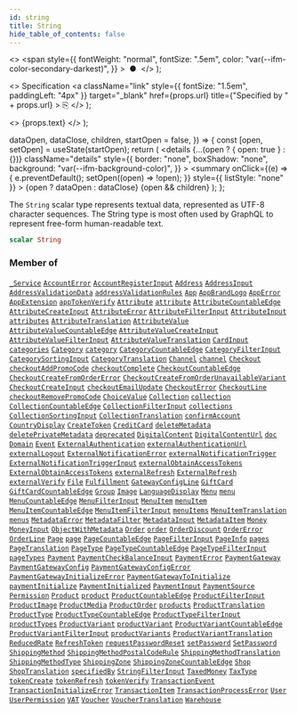 ```yaml
---
id: string
title: String
hide_table_of_contents: false
---
```


  <>
    <span
      style={{
        fontWeight: "normal",
        fontSize: ".5em",
        color: "var(--ifm-color-secondary-darkest)",
      }}
    >
      &nbsp;●&nbsp;
    </span>
  </>
);

  <>
    Specification
    <a
      className="link"
      style={{ fontSize: "1.5em", paddingLeft: "4px" }}
      target="\_blank"
      href={props.url}
      title={"Specified by " + props.url}
    >
      ⎘
    </a>
  </>
);

  <>
    <span className={props.class}>{props.text}</span>
  </>
);


  dataOpen,
  dataClose,
  children,
  startOpen = false,
}) => {
  const [open, setOpen] = useState(startOpen);
  return (
    <details
      {...(open ? { open: true } : {})}
      className="details"
      style={{
        border: "none",
        boxShadow: "none",
        background: "var(--ifm-background-color)",
      }}
    >
      <summary
        onClick={(e) => {
          e.preventDefault();
          setOpen((open) => !open);
        }}
        style={{ listStyle: "none" }}
      >
        {open ? dataOpen : dataClose}
      </summary>
      {open && children}
    </details>
  );
};

The `String` scalar type represents textual data, represented as UTF-8 character sequences. The String type is most often used by GraphQL to represent free-form human-readable text.

```graphql
scalar String
```

### Member of

[`_Service`](../../../api-storefront/miscellaneous/objects/service) <Badge class="badge badge--secondary" text="object"/><Bullet />[`AccountError`](../../../api-storefront/users/objects/account-error) <Badge class="badge badge--secondary" text="object"/><Bullet />[`AccountRegisterInput`](../../../api-storefront/users/inputs/account-register-input) <Badge class="badge badge--secondary" text="input"/><Bullet />[`Address`](../../../api-storefront/users/objects/address) <Badge class="badge badge--secondary" text="object"/><Bullet />[`AddressInput`](../../../api-storefront/miscellaneous/inputs/address-input) <Badge class="badge badge--secondary" text="input"/><Bullet />[`AddressValidationData`](../../../api-storefront/users/objects/address-validation-data) <Badge class="badge badge--secondary" text="object"/><Bullet />[`addressValidationRules`](../../../api-storefront/users/queries/address-validation-rules) <Badge class="badge badge--secondary" text="query"/><Bullet />[`App`](../../../api-storefront/apps/objects/app) <Badge class="badge badge--secondary" text="object"/><Bullet />[`AppBrandLogo`](../../../api-storefront/apps/objects/app-brand-logo) <Badge class="badge badge--secondary" text="object"/><Bullet />[`AppError`](../../../api-storefront/apps/objects/app-error) <Badge class="badge badge--secondary" text="object"/><Bullet />[`AppExtension`](../../../api-storefront/apps/objects/app-extension) <Badge class="badge badge--secondary" text="object"/><Bullet />[`appTokenVerify`](../../../api-storefront/apps/mutations/app-token-verify) <Badge class="badge badge--secondary" text="mutation"/><Bullet />[`Attribute`](../../../api-storefront/attributes/objects/attribute) <Badge class="badge badge--secondary" text="object"/><Bullet />[`attribute`](../../../api-storefront/attributes/queries/attribute) <Badge class="badge badge--secondary" text="query"/><Bullet />[`AttributeCountableEdge`](../../../api-storefront/attributes/objects/attribute-countable-edge) <Badge class="badge badge--secondary" text="object"/><Bullet />[`AttributeCreateInput`](../../../api-storefront/attributes/inputs/attribute-create-input) <Badge class="badge badge--secondary" text="input"/><Bullet />[`AttributeError`](../../../api-storefront/attributes/objects/attribute-error) <Badge class="badge badge--secondary" text="object"/><Bullet />[`AttributeFilterInput`](../../../api-storefront/attributes/inputs/attribute-filter-input) <Badge class="badge badge--secondary" text="input"/><Bullet />[`AttributeInput`](../../../api-storefront/attributes/inputs/attribute-input) <Badge class="badge badge--secondary" text="input"/><Bullet />[`attributes`](../../../api-storefront/attributes/queries/attributes) <Badge class="badge badge--secondary" text="query"/><Bullet />[`AttributeTranslation`](../../../api-storefront/attributes/objects/attribute-translation) <Badge class="badge badge--secondary" text="object"/><Bullet />[`AttributeValue`](../../../api-storefront/attributes/objects/attribute-value) <Badge class="badge badge--secondary" text="object"/><Bullet />[`AttributeValueCountableEdge`](../../../api-storefront/attributes/objects/attribute-value-countable-edge) <Badge class="badge badge--secondary" text="object"/><Bullet />[`AttributeValueCreateInput`](../../../api-storefront/attributes/inputs/attribute-value-create-input) <Badge class="badge badge--secondary" text="input"/><Bullet />[`AttributeValueFilterInput`](../../../api-storefront/attributes/inputs/attribute-value-filter-input) <Badge class="badge badge--secondary" text="input"/><Bullet />[`AttributeValueTranslation`](../../../api-storefront/attributes/objects/attribute-value-translation) <Badge class="badge badge--secondary" text="object"/><Bullet />[`CardInput`](../../../api-storefront/miscellaneous/inputs/card-input) <Badge class="badge badge--secondary" text="input"/><Bullet />[`categories`](../../../api-storefront/products/queries/categories) <Badge class="badge badge--secondary" text="query"/><Bullet />[`Category`](../../../api-storefront/products/objects/category) <Badge class="badge badge--secondary" text="object"/><Bullet />[`category`](../../../api-storefront/products/queries/category) <Badge class="badge badge--secondary" text="query"/><Bullet />[`CategoryCountableEdge`](../../../api-storefront/products/objects/category-countable-edge) <Badge class="badge badge--secondary" text="object"/><Bullet />[`CategoryFilterInput`](../../../api-storefront/products/inputs/category-filter-input) <Badge class="badge badge--secondary" text="input"/><Bullet />[`CategorySortingInput`](../../../api-storefront/products/inputs/category-sorting-input) <Badge class="badge badge--secondary" text="input"/><Bullet />[`CategoryTranslation`](../../../api-storefront/products/objects/category-translation) <Badge class="badge badge--secondary" text="object"/><Bullet />[`Channel`](../../../api-storefront/channels/objects/channel) <Badge class="badge badge--secondary" text="object"/><Bullet />[`channel`](../../../api-storefront/channels/queries/channel) <Badge class="badge badge--secondary" text="query"/><Bullet />[`Checkout`](../../../api-storefront/checkout/objects/checkout) <Badge class="badge badge--secondary" text="object"/><Bullet />[`checkoutAddPromoCode`](../../../api-storefront/checkout/mutations/checkout-add-promo-code) <Badge class="badge badge--secondary" text="mutation"/><Bullet />[`checkoutComplete`](../../../api-storefront/checkout/mutations/checkout-complete) <Badge class="badge badge--secondary" text="mutation"/><Bullet />[`CheckoutCountableEdge`](../../../api-storefront/checkout/objects/checkout-countable-edge) <Badge class="badge badge--secondary" text="object"/><Bullet />[`CheckoutCreateFromOrderError`](../../../api-storefront/checkout/objects/checkout-create-from-order-error) <Badge class="badge badge--secondary" text="object"/><Bullet />[`CheckoutCreateFromOrderUnavailableVariant`](../../../api-storefront/checkout/objects/checkout-create-from-order-unavailable-variant) <Badge class="badge badge--secondary" text="object"/><Bullet />[`CheckoutCreateInput`](../../../api-storefront/checkout/inputs/checkout-create-input) <Badge class="badge badge--secondary" text="input"/><Bullet />[`checkoutEmailUpdate`](../../../api-storefront/checkout/mutations/checkout-email-update) <Badge class="badge badge--secondary" text="mutation"/><Bullet />[`CheckoutError`](../../../api-storefront/checkout/objects/checkout-error) <Badge class="badge badge--secondary" text="object"/><Bullet />[`CheckoutLine`](../../../api-storefront/checkout/objects/checkout-line) <Badge class="badge badge--secondary" text="object"/><Bullet />[`checkoutRemovePromoCode`](../../../api-storefront/checkout/mutations/checkout-remove-promo-code) <Badge class="badge badge--secondary" text="mutation"/><Bullet />[`ChoiceValue`](../../../api-storefront/miscellaneous/objects/choice-value) <Badge class="badge badge--secondary" text="object"/><Bullet />[`Collection`](../../../api-storefront/products/objects/collection) <Badge class="badge badge--secondary" text="object"/><Bullet />[`collection`](../../../api-storefront/products/queries/collection) <Badge class="badge badge--secondary" text="query"/><Bullet />[`CollectionCountableEdge`](../../../api-storefront/products/objects/collection-countable-edge) <Badge class="badge badge--secondary" text="object"/><Bullet />[`CollectionFilterInput`](../../../api-storefront/products/inputs/collection-filter-input) <Badge class="badge badge--secondary" text="input"/><Bullet />[`collections`](../../../api-storefront/products/queries/collections) <Badge class="badge badge--secondary" text="query"/><Bullet />[`CollectionSortingInput`](../../../api-storefront/products/inputs/collection-sorting-input) <Badge class="badge badge--secondary" text="input"/><Bullet />[`CollectionTranslation`](../../../api-storefront/products/objects/collection-translation) <Badge class="badge badge--secondary" text="object"/><Bullet />[`confirmAccount`](../../../api-storefront/users/mutations/confirm-account) <Badge class="badge badge--secondary" text="mutation"/><Bullet />[`CountryDisplay`](../../../api-storefront/miscellaneous/objects/country-display) <Badge class="badge badge--secondary" text="object"/><Bullet />[`CreateToken`](../../../api-storefront/authentication/objects/create-token) <Badge class="badge badge--secondary" text="object"/><Bullet />[`CreditCard`](../../../api-storefront/payments/objects/credit-card) <Badge class="badge badge--secondary" text="object"/><Bullet />[`deleteMetadata`](../../../api-storefront/miscellaneous/mutations/delete-metadata) <Badge class="badge badge--secondary" text="mutation"/><Bullet />[`deletePrivateMetadata`](../../../api-storefront/miscellaneous/mutations/delete-private-metadata) <Badge class="badge badge--secondary" text="mutation"/><Bullet />[`deprecated`](../../../api-storefront/miscellaneous/directives/deprecated) <Badge class="badge badge--secondary" text="directive"/><Bullet />[`DigitalContent`](../../../api-storefront/products/objects/digital-content) <Badge class="badge badge--secondary" text="object"/><Bullet />[`DigitalContentUrl`](../../../api-storefront/products/objects/digital-content-url) <Badge class="badge badge--secondary" text="object"/><Bullet />[`doc`](../../../api-storefront/miscellaneous/directives/doc) <Badge class="badge badge--secondary" text="directive"/><Bullet />[`Domain`](../../../api-storefront/miscellaneous/objects/domain) <Badge class="badge badge--secondary" text="object"/><Bullet />[`Event`](../../../api-storefront/miscellaneous/interfaces/event) <Badge class="badge badge--secondary" text="interface"/><Bullet />[`ExternalAuthentication`](../../../api-storefront/authentication/objects/external-authentication) <Badge class="badge badge--secondary" text="object"/><Bullet />[`externalAuthenticationUrl`](../../../api-storefront/authentication/mutations/external-authentication-url) <Badge class="badge badge--secondary" text="mutation"/><Bullet />[`externalLogout`](../../../api-storefront/authentication/mutations/external-logout) <Badge class="badge badge--secondary" text="mutation"/><Bullet />[`ExternalNotificationError`](../../../api-storefront/miscellaneous/objects/external-notification-error) <Badge class="badge badge--secondary" text="object"/><Bullet />[`externalNotificationTrigger`](../../../api-storefront/miscellaneous/mutations/external-notification-trigger) <Badge class="badge badge--secondary" text="mutation"/><Bullet />[`ExternalNotificationTriggerInput`](../../../api-storefront/miscellaneous/inputs/external-notification-trigger-input) <Badge class="badge badge--secondary" text="input"/><Bullet />[`externalObtainAccessTokens`](../../../api-storefront/authentication/mutations/external-obtain-access-tokens) <Badge class="badge badge--secondary" text="mutation"/><Bullet />[`ExternalObtainAccessTokens`](../../../api-storefront/authentication/objects/external-obtain-access-tokens) <Badge class="badge badge--secondary" text="object"/><Bullet />[`externalRefresh`](../../../api-storefront/authentication/mutations/external-refresh) <Badge class="badge badge--secondary" text="mutation"/><Bullet />[`ExternalRefresh`](../../../api-storefront/authentication/objects/external-refresh) <Badge class="badge badge--secondary" text="object"/><Bullet />[`externalVerify`](../../../api-storefront/authentication/mutations/external-verify) <Badge class="badge badge--secondary" text="mutation"/><Bullet />[`File`](../../../api-storefront/miscellaneous/objects/file) <Badge class="badge badge--secondary" text="object"/><Bullet />[`Fulfillment`](../../../api-storefront/orders/objects/fulfillment) <Badge class="badge badge--secondary" text="object"/><Bullet />[`GatewayConfigLine`](../../../api-storefront/payments/objects/gateway-config-line) <Badge class="badge badge--secondary" text="object"/><Bullet />[`GiftCard`](../../../api-storefront/gift-cards/objects/gift-card) <Badge class="badge badge--secondary" text="object"/><Bullet />[`GiftCardCountableEdge`](../../../api-storefront/gift-cards/objects/gift-card-countable-edge) <Badge class="badge badge--secondary" text="object"/><Bullet />[`Group`](../../../api-storefront/users/objects/group) <Badge class="badge badge--secondary" text="object"/><Bullet />[`Image`](../../../api-storefront/miscellaneous/objects/image) <Badge class="badge badge--secondary" text="object"/><Bullet />[`LanguageDisplay`](../../../api-storefront/miscellaneous/objects/language-display) <Badge class="badge badge--secondary" text="object"/><Bullet />[`Menu`](../../../api-storefront/menu/objects/menu) <Badge class="badge badge--secondary" text="object"/><Bullet />[`menu`](../../../api-storefront/menu/queries/menu) <Badge class="badge badge--secondary" text="query"/><Bullet />[`MenuCountableEdge`](../../../api-storefront/menu/objects/menu-countable-edge) <Badge class="badge badge--secondary" text="object"/><Bullet />[`MenuFilterInput`](../../../api-storefront/miscellaneous/inputs/menu-filter-input) <Badge class="badge badge--secondary" text="input"/><Bullet />[`MenuItem`](../../../api-storefront/menu/objects/menu-item) <Badge class="badge badge--secondary" text="object"/><Bullet />[`menuItem`](../../../api-storefront/menu/queries/menu-item) <Badge class="badge badge--secondary" text="query"/><Bullet />[`MenuItemCountableEdge`](../../../api-storefront/menu/objects/menu-item-countable-edge) <Badge class="badge badge--secondary" text="object"/><Bullet />[`MenuItemFilterInput`](../../../api-storefront/miscellaneous/inputs/menu-item-filter-input) <Badge class="badge badge--secondary" text="input"/><Bullet />[`menuItems`](../../../api-storefront/menu/queries/menu-items) <Badge class="badge badge--secondary" text="query"/><Bullet />[`MenuItemTranslation`](../../../api-storefront/menu/objects/menu-item-translation) <Badge class="badge badge--secondary" text="object"/><Bullet />[`menus`](../../../api-storefront/menu/queries/menus) <Badge class="badge badge--secondary" text="query"/><Bullet />[`MetadataError`](../../../api-storefront/miscellaneous/objects/metadata-error) <Badge class="badge badge--secondary" text="object"/><Bullet />[`MetadataFilter`](../../../api-storefront/miscellaneous/inputs/metadata-filter) <Badge class="badge badge--secondary" text="input"/><Bullet />[`MetadataInput`](../../../api-storefront/miscellaneous/inputs/metadata-input) <Badge class="badge badge--secondary" text="input"/><Bullet />[`MetadataItem`](../../../api-storefront/miscellaneous/objects/metadata-item) <Badge class="badge badge--secondary" text="object"/><Bullet />[`Money`](../../../api-storefront/miscellaneous/objects/money) <Badge class="badge badge--secondary" text="object"/><Bullet />[`MoneyInput`](../../../api-storefront/miscellaneous/inputs/money-input) <Badge class="badge badge--secondary" text="input"/><Bullet />[`ObjectWithMetadata`](../../../api-storefront/miscellaneous/interfaces/object-with-metadata) <Badge class="badge badge--secondary" text="interface"/><Bullet />[`Order`](../../../api-storefront/orders/objects/order) <Badge class="badge badge--secondary" text="object"/><Bullet />[`order`](../../../api-storefront/orders/queries/order) <Badge class="badge badge--secondary" text="query"/><Bullet />[`OrderDiscount`](../../../api-storefront/discounts/objects/order-discount) <Badge class="badge badge--secondary" text="object"/><Bullet />[`OrderError`](../../../api-storefront/orders/objects/order-error) <Badge class="badge badge--secondary" text="object"/><Bullet />[`OrderLine`](../../../api-storefront/orders/objects/order-line) <Badge class="badge badge--secondary" text="object"/><Bullet />[`Page`](../../../api-storefront/pages/objects/page) <Badge class="badge badge--secondary" text="object"/><Bullet />[`page`](../../../api-storefront/pages/queries/page) <Badge class="badge badge--secondary" text="query"/><Bullet />[`PageCountableEdge`](../../../api-storefront/pages/objects/page-countable-edge) <Badge class="badge badge--secondary" text="object"/><Bullet />[`PageFilterInput`](../../../api-storefront/pages/inputs/page-filter-input) <Badge class="badge badge--secondary" text="input"/><Bullet />[`PageInfo`](../../../api-storefront/miscellaneous/objects/page-info) <Badge class="badge badge--secondary" text="object"/><Bullet />[`pages`](../../../api-storefront/pages/queries/pages) <Badge class="badge badge--secondary" text="query"/><Bullet />[`PageTranslation`](../../../api-storefront/pages/objects/page-translation) <Badge class="badge badge--secondary" text="object"/><Bullet />[`PageType`](../../../api-storefront/pages/objects/page-type) <Badge class="badge badge--secondary" text="object"/><Bullet />[`PageTypeCountableEdge`](../../../api-storefront/pages/objects/page-type-countable-edge) <Badge class="badge badge--secondary" text="object"/><Bullet />[`PageTypeFilterInput`](../../../api-storefront/pages/inputs/page-type-filter-input) <Badge class="badge badge--secondary" text="input"/><Bullet />[`pageTypes`](../../../api-storefront/pages/queries/page-types) <Badge class="badge badge--secondary" text="query"/><Bullet />[`Payment`](../../../api-storefront/payments/objects/payment) <Badge class="badge badge--secondary" text="object"/><Bullet />[`PaymentCheckBalanceInput`](../../../api-storefront/payments/inputs/payment-check-balance-input) <Badge class="badge badge--secondary" text="input"/><Bullet />[`PaymentError`](../../../api-storefront/payments/objects/payment-error) <Badge class="badge badge--secondary" text="object"/><Bullet />[`PaymentGateway`](../../../api-storefront/payments/objects/payment-gateway) <Badge class="badge badge--secondary" text="object"/><Bullet />[`PaymentGatewayConfig`](../../../api-storefront/payments/objects/payment-gateway-config) <Badge class="badge badge--secondary" text="object"/><Bullet />[`PaymentGatewayConfigError`](../../../api-storefront/payments/objects/payment-gateway-config-error) <Badge class="badge badge--secondary" text="object"/><Bullet />[`PaymentGatewayInitializeError`](../../../api-storefront/payments/objects/payment-gateway-initialize-error) <Badge class="badge badge--secondary" text="object"/><Bullet />[`PaymentGatewayToInitialize`](../../../api-storefront/payments/inputs/payment-gateway-to-initialize) <Badge class="badge badge--secondary" text="input"/><Bullet />[`paymentInitialize`](../../../api-storefront/payments/mutations/payment-initialize) <Badge class="badge badge--secondary" text="mutation"/><Bullet />[`PaymentInitialized`](../../../api-storefront/payments/objects/payment-initialized) <Badge class="badge badge--secondary" text="object"/><Bullet />[`PaymentInput`](../../../api-storefront/payments/inputs/payment-input) <Badge class="badge badge--secondary" text="input"/><Bullet />[`PaymentSource`](../../../api-storefront/payments/objects/payment-source) <Badge class="badge badge--secondary" text="object"/><Bullet />[`Permission`](../../../api-storefront/authentication/objects/permission) <Badge class="badge badge--secondary" text="object"/><Bullet />[`Product`](../../../api-storefront/products/objects/product) <Badge class="badge badge--secondary" text="object"/><Bullet />[`product`](../../../api-storefront/products/queries/product) <Badge class="badge badge--secondary" text="query"/><Bullet />[`ProductCountableEdge`](../../../api-storefront/products/objects/product-countable-edge) <Badge class="badge badge--secondary" text="object"/><Bullet />[`ProductFilterInput`](../../../api-storefront/products/inputs/product-filter-input) <Badge class="badge badge--secondary" text="input"/><Bullet />[`ProductImage`](../../../api-storefront/products/objects/product-image) <Badge class="badge badge--secondary" text="object"/><Bullet />[`ProductMedia`](../../../api-storefront/products/objects/product-media) <Badge class="badge badge--secondary" text="object"/><Bullet />[`ProductOrder`](../../../api-storefront/products/inputs/product-order) <Badge class="badge badge--secondary" text="input"/><Bullet />[`products`](../../../api-storefront/products/queries/products) <Badge class="badge badge--secondary" text="query"/><Bullet />[`ProductTranslation`](../../../api-storefront/products/objects/product-translation) <Badge class="badge badge--secondary" text="object"/><Bullet />[`ProductType`](../../../api-storefront/products/objects/product-type) <Badge class="badge badge--secondary" text="object"/><Bullet />[`ProductTypeCountableEdge`](../../../api-storefront/products/objects/product-type-countable-edge) <Badge class="badge badge--secondary" text="object"/><Bullet />[`ProductTypeFilterInput`](../../../api-storefront/products/inputs/product-type-filter-input) <Badge class="badge badge--secondary" text="input"/><Bullet />[`productTypes`](../../../api-storefront/products/queries/product-types) <Badge class="badge badge--secondary" text="query"/><Bullet />[`ProductVariant`](../../../api-storefront/products/objects/product-variant) <Badge class="badge badge--secondary" text="object"/><Bullet />[`productVariant`](../../../api-storefront/products/queries/product-variant) <Badge class="badge badge--secondary" text="query"/><Bullet />[`ProductVariantCountableEdge`](../../../api-storefront/products/objects/product-variant-countable-edge) <Badge class="badge badge--secondary" text="object"/><Bullet />[`ProductVariantFilterInput`](../../../api-storefront/products/inputs/product-variant-filter-input) <Badge class="badge badge--secondary" text="input"/><Bullet />[`productVariants`](../../../api-storefront/products/queries/product-variants) <Badge class="badge badge--secondary" text="query"/><Bullet />[`ProductVariantTranslation`](../../../api-storefront/products/objects/product-variant-translation) <Badge class="badge badge--secondary" text="object"/><Bullet />[`ReducedRate`](../../../api-storefront/taxes/objects/reduced-rate) <Badge class="badge badge--secondary" text="object"/><Bullet />[`RefreshToken`](../../../api-storefront/authentication/objects/refresh-token) <Badge class="badge badge--secondary" text="object"/><Bullet />[`requestPasswordReset`](../../../api-storefront/users/mutations/request-password-reset) <Badge class="badge badge--secondary" text="mutation"/><Bullet />[`setPassword`](../../../api-storefront/users/mutations/set-password) <Badge class="badge badge--secondary" text="mutation"/><Bullet />[`SetPassword`](../../../api-storefront/users/objects/set-password) <Badge class="badge badge--secondary" text="object"/><Bullet />[`ShippingMethod`](../../../api-storefront/shipping/objects/shipping-method) <Badge class="badge badge--secondary" text="object"/><Bullet />[`ShippingMethodPostalCodeRule`](../../../api-storefront/shipping/objects/shipping-method-postal-code-rule) <Badge class="badge badge--secondary" text="object"/><Bullet />[`ShippingMethodTranslation`](../../../api-storefront/shipping/objects/shipping-method-translation) <Badge class="badge badge--secondary" text="object"/><Bullet />[`ShippingMethodType`](../../../api-storefront/shipping/objects/shipping-method-type) <Badge class="badge badge--secondary" text="object"/><Bullet />[`ShippingZone`](../../../api-storefront/shipping/objects/shipping-zone) <Badge class="badge badge--secondary" text="object"/><Bullet />[`ShippingZoneCountableEdge`](../../../api-storefront/shipping/objects/shipping-zone-countable-edge) <Badge class="badge badge--secondary" text="object"/><Bullet />[`Shop`](../../../api-storefront/miscellaneous/objects/shop) <Badge class="badge badge--secondary" text="object"/><Bullet />[`ShopTranslation`](../../../api-storefront/shop/objects/shop-translation) <Badge class="badge badge--secondary" text="object"/><Bullet />[`specifiedBy`](../../../api-storefront/miscellaneous/directives/specified-by) <Badge class="badge badge--secondary" text="directive"/><Bullet />[`StringFilterInput`](../../../api-storefront/miscellaneous/inputs/string-filter-input) <Badge class="badge badge--secondary" text="input"/><Bullet />[`TaxedMoney`](../../../api-storefront/miscellaneous/objects/taxed-money) <Badge class="badge badge--secondary" text="object"/><Bullet />[`TaxType`](../../../api-storefront/taxes/objects/tax-type) <Badge class="badge badge--secondary" text="object"/><Bullet />[`tokenCreate`](../../../api-storefront/authentication/mutations/token-create) <Badge class="badge badge--secondary" text="mutation"/><Bullet />[`tokenRefresh`](../../../api-storefront/authentication/mutations/token-refresh) <Badge class="badge badge--secondary" text="mutation"/><Bullet />[`tokenVerify`](../../../api-storefront/authentication/mutations/token-verify) <Badge class="badge badge--secondary" text="mutation"/><Bullet />[`TransactionEvent`](../../../api-storefront/payments/objects/transaction-event) <Badge class="badge badge--secondary" text="object"/><Bullet />[`TransactionInitializeError`](../../../api-storefront/payments/objects/transaction-initialize-error) <Badge class="badge badge--secondary" text="object"/><Bullet />[`TransactionItem`](../../../api-storefront/payments/objects/transaction-item) <Badge class="badge badge--secondary" text="object"/><Bullet />[`TransactionProcessError`](../../../api-storefront/payments/objects/transaction-process-error) <Badge class="badge badge--secondary" text="object"/><Bullet />[`User`](../../../api-storefront/users/objects/user) <Badge class="badge badge--secondary" text="object"/><Bullet />[`UserPermission`](../../../api-storefront/users/objects/user-permission) <Badge class="badge badge--secondary" text="object"/><Bullet />[`VAT`](../../../api-storefront/taxes/objects/vat) <Badge class="badge badge--secondary" text="object"/><Bullet />[`Voucher`](../../../api-storefront/discounts/objects/voucher) <Badge class="badge badge--secondary" text="object"/><Bullet />[`VoucherTranslation`](../../../api-storefront/discounts/objects/voucher-translation) <Badge class="badge badge--secondary" text="object"/><Bullet />[`Warehouse`](../../../api-storefront/products/objects/warehouse) <Badge class="badge badge--secondary" text="object"/>
